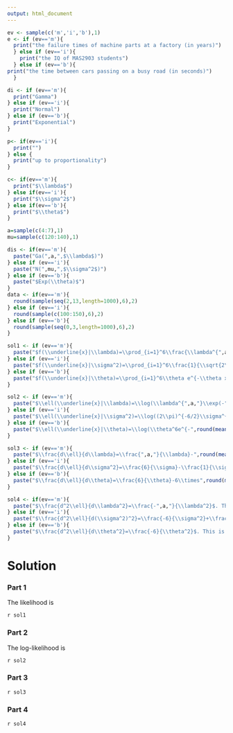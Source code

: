 ```yaml
---
output: html_document
---
```


```r
ev <- sample(c('m','i','b'),1)
e <- if (ev=='m'){
  print("the failure times of machine parts at a factory (in years)")
  } else if (ev=='i'){
    print("the IQ of MAS2903 students")
  } else if (ev=='b'){
print("the time between cars passing on a busy road (in seconds)")
  }

di <- if (ev=='m'){
  print("Gamma")
} else if (ev=='i'){
  print("Normal")
} else if (ev=='b'){
  print("Exponential")
}

p<- if(ev=='i'){
  print("")
} else {
  print("up to proportionality")
}

c<- if(ev=='m'){
  print("$\\lambda$")
} else if(ev=='i'){
  print("$\\sigma^2$")
} else if(ev=='b'){
  print("$\\theta$")
}

a=sample(c(4:7),1)
mu=sample(c(120:140),1)

dis <- if(ev=='m'){
  paste("Ga(",a,",$\\lambda$)")
} else if (ev=='i'){
  paste("N(",mu,",$\\sigma^2$)")
} else if (ev=='b'){
  paste("$Exp(\\theta)$")
}
data <- if(ev=='m'){
  round(sample(seq(2,13,length=1000),6),2)
} else if (ev=='i'){
  round(sample(c(100:150),6),2)
} else if (ev=='b'){
  round(sample(seq(0,3,length=1000),6),2)
}

sol1 <- if (ev=='m'){
  paste("$f(\\underline{x}|\\lambda)=\\prod_{i=1}^6\\frac{\\lambda^{",a,"}x_i^{\\alpha-1}e^{-\\lambda x_i}}{\\Gamma(\\alpha)\\lambda^{\\alpha}}\\propto\\prod_{i=1}^6\\lambda^{",a,"}x_i^{\\alpha-1}e^{-\\lambda x_i}=\\prod_{i=1}^6\\lambda^{",a,"}x_i^{",a-1,"}e^{-\\lambda x_i}\\propto \\lambda^{",a,"}e^{-\\lambda \\bar{x}}=\\lambda^{",a,"}\\exp(-",round(mean(data),2),"\\lambda).$")
} else if (ev=='i'){
  paste("$f(\\underline{x}|\\sigma^2)=\\prod_{i=1}^6\\frac{1}{\\sqrt{2\\pi\\sigma^{2}}}\\exp\\left\\{\\frac{-(x_i-",mu,")^2}{2\\sigma^2}\\right\\}=(2\\pi)^{-6/2}\\sigma^{-6}\\exp\\left\\{-\\frac{1}{2\\sigma^{2}}\\sum_{i=1}^6(x_i-",mu,")^{2}\\right\\}$")
} else if (ev=='b'){
  paste("$f(\\underline{x}|\\theta)=\\prod_{i=1}^6\\theta e^{-\\theta x_i}=\\theta^6e^{-\\theta\\bar{x}}=\\theta^6e^{-",round(mean(data),2),"\\theta}.$")
}

sol2 <- if (ev=='m'){
  paste("$\\ell(\\underline{x}|\\lambda)=\\log(\\lambda^{",a,"}\\exp(-",round(mean(data),2),"\\lambda))=",a,"\\log \\lambda-",round(mean(data),2),"\\lambda .$")
} else if (ev=='i'){
  paste("$\\ell(\\underline{x}|\\sigma^2)=\\log((2\\pi)^{-6/2}\\sigma^{-6}\\exp\\left\\{-\\frac{1}{2\\sigma^{2}}\\sum_{i=1}^6(x_i-",mu,")^{2}\\right\\})= -\\frac{6}{2}\\log(2\\pi)-6\\log(\\sigma)-\\frac{1}{2\\sigma^2}\\left\\{\\sum_{i=1}^6(x_i-",mu,")^{2}\\right\\}$")
} else if (ev=='b'){
  paste("$\\ell(\\underline{x}|\\theta)=\\log(\\theta^6e^{-",round(mean(data),2),"\\theta})=6\\log(\\theta)-6",round(mean(data),2),"\\theta.$")
}

sol3 <- if (ev=='m'){
  paste("$\\frac{d\\ell}{d\\lambda}=\\frac{",a,"}{\\lambda}-",round(mean(data),2),".$ Setting this equal to zero, we can calculate the value of $\\lambda$ that maximises the likelihood as $\\hat{\\lambda}=\\frac{",a,"}{",round(mean(data),2),"}=",round(a/(round(mean(data),2)),2),".$")
} else if (ev=='i'){
  paste("$\\frac{d\\ell}{d\\sigma^2}=\\frac{6}{\\sigma}-\\frac{1}{\\sigma^3}\\sum_{i=1}^6(x_i-",mu,")^{2}.$ Setting this equal to zero, we can calculate the value of $\\sigma^2$ that maximises the likelihood as $\\hat{\\sigma^2}=\\frac{1}{6}\\sum_{i=1}^6(x_i-",mu,")^{2}$")
} else if (ev=='b'){
  paste("$\\frac{d\\ell}{d\\theta}=\\frac{6}{\\theta}-6\\times",round(mean(data),2),".$ Solving for $\\frac{d\\ell}{d\\theta}=0$, we get $\\hat{\\theta}=\\frac{1}{\\bar{x}}=\\frac{1}{",round(mean(data),2),"}.$")
}

sol4 <- if(ev=='m'){
  paste("$\\frac{d^2\\ell}{d\\lambda^2}=\\frac{-",a,"}{\\lambda^2}$. This is always negative as $\\lambda^2$ must always be positive, therefore our answer to part (b) is a maximum.")
} else if (ev=='i'){
  paste("$\\frac{d^2\\ell}{d(\\sigma^2)^2}=\\frac{-6}{\\sigma^2}+\\frac{3}{\\sigma^4}\\sum_{i=1}^6(x_i-",mu,")^{2}$. This is always negative as $\\sigma^2, \\sigma^4$, and $\\sum_{i=1}^6(x_i-",mu,")^{2}$ must always be positive, therefore our answer to part (b) is a maximum.")
} else if (ev=='b'){
  paste("$\\frac{d^2\\ell}{d\\theta^2}=\\frac{-6}{\\theta^2}$. This is always negative as $\\theta^2$ is always positive, therefore our answer to part (b) is a maximum.")
}


```

Solution
========

### Part 1

The likelihood is

`r sol1`

### Part 2

The log-likelihood is

`r sol2`

### Part 3

`r sol3`

### Part 4

`r sol4`
  


